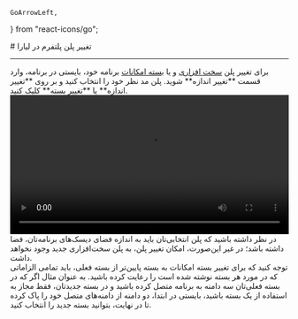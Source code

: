     GoArrowLeft,
} from "react-icons/go";


<Layout>
<Head>
<title>مستندات تغییر پلن در پلتفرم  - لیارا</title>

<meta property="og:title" content="مستندات خدمات رایانش ابری لیارا" />
<meta property="og:description" content="مستندات مربوط به تغییر پلن برنامه در لیارا"  />
<meta property="og:image" content="https://media.liara.ir/logos/liara-poster.jpg" />
</Head>
# تغییر پلن پلتفرم در لیارا

<hr className="mb-2" />
برای تغییر پلن <a href="../plans/hardware-plans" className="text-[#2196f3] ">سخت افزاری</a> و یا <a href="../plans/software-plans" className="text-[#2196f3] ">بسته امکانات</a> برنامه خود، بایستی در برنامه، وارد قسمت **تغییر اندازه** شوید. 
پلن مد نظر خود را انتخاب کنید و بر روی **تغییر اندازه** یا **تغییر بسته** کلیک کنید. 

<div className="h-2" />
<video
src="https://media.liara.ir/docs/chnage-plans.mp4"
controls="controls"
className="block w-full"
width="100%"
></video>
<div className="h-2" />


<Section id="requirements-to-change-the-hardware-plan" title="لزومات تغییر منابع سخت‌افزاری" />
در نظر داشته باشید که پلن انتخابی‌تان باید به اندازه فضای دیسک‌های برنامه‌تان، فضا داشته باشد؛ در غیر این‌صورت، امکان تغییر پلن، به پلن سخت‌افزاری جدید وجود نخواهد داشت.

<Section id="requirements-to-change-the-software-plan" title="لزومات تغییر بسته امکانات" />
توجه کنید که برای تغییر بسته امکانات به بسته پایین‌تر از بسته فعلی، باید تمامی الزاماتی که در مورد هر بسته نوشته شده است را رعایت کرده باشید.
به عنوان مثال اگر که در بسته فعلی‌تان سه دامنه به برنامه متصل کرده باشید و در بسته جدیدتان، فقط مجاز به استفاده از یک بسته باشید، بایستی در ابتدا، دو دامنه از دامنه‌های متصل خود را پاک کرده تا در نهایت، بتوانید بسته جدید را انتخاب کنید.

</Layout>